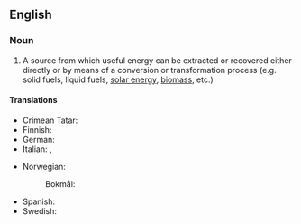 ==English==

===Noun===
{{en-noun}}

# A source from which useful energy can be extracted or recovered either directly or by means of a conversion or transformation process (e.g. solid fuels, liquid fuels, [[solar energy]], [[biomass]], etc.)

====Translations====
{{trans-top|source from which energy can be extracted}}
* Crimean Tatar: {{t|crh|quvet menbası}}
* Finnish: {{t|fi|energianlähde}}
* German: {{t+|de|Energiequelle|f}}
* Italian: {{t|it|fonte di energia|f}}, {{t+|it|fonte energetica|f}}
{{trans-mid}}
* Norwegian:
*: Bokmål: {{t|nb|energikilde|m}}
* Spanish: {{t|es|[[fuente]] [[de]] [[energía]]|f}}
* Swedish: {{t+|sv|energikälla|c}}
{{trans-bottom}}